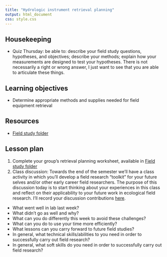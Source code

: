 ```yaml
---
title: "Hydrologic instrument retrieval planning"
output: html_document
css: style.css
---
```

## Housekeeping

* Quiz Thursday: be able to: describe your field study questions, hypotheses, and objectives; describe your methods; explain how your measurements are designed to test your hypotheses. There is not necessarily a right or wrong answer, I just want to see that you are able to articulate these things.

## Learning objectives

* Determine appropriate methods and supplies needed for field equipment retrieval

## Resources

* [Field study folder](https://drive.google.com/drive/u/0/folders/1wtrXccYT4a-26WlzA1wwQgkIST36K7t7)

## Lesson plan

1. Complete your group's retrieval planning worksheet, available in [Field study folder](https://drive.google.com/drive/u/0/folders/1wtrXccYT4a-26WlzA1wwQgkIST36K7t7)
1. Class discussion: Towards the end of the semester we'll have a class activity in which you'll develop a field research "toolkit" for your future selves and/or other early career field researchers. The purpose of this discussion today is to start thinking about your experiences in this class and reflect on their applicability to your future work in ecological field research. I'll record your discussion contributions [here](https://docs.google.com/document/d/17Of3Poz3KC2kGXkY-ZT7zfEt8nkyi66-T3QGRkYNzKo/edit?tab=t.0).

* What went well in lab last week?
* What didn't go as well and why?
* What can you do differently this week to avoid these challenges?
* What can you do to use your time more efficiently?
* What lessons can you carry forward to future field studies?
* In general, what technical skills/abilities to you need in order to successfully carry out field research?
* In general, what soft skills do you need in order to successfully carry out field research?

